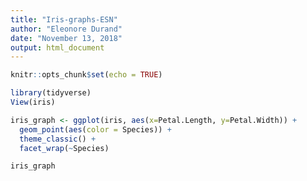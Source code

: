 ```yaml
---
title: "Iris-graphs-ESN"
author: "Eleonore Durand"
date: "November 13, 2018"
output: html_document
---
```


```r
knitr::opts_chunk$set(echo = TRUE)
```

```r
library(tidyverse)
View(iris)

iris_graph <- ggplot(iris, aes(x=Petal.Length, y=Petal.Width)) +
  geom_point(aes(color = Species)) +
  theme_classic() +
  facet_wrap(~Species)

iris_graph
```

